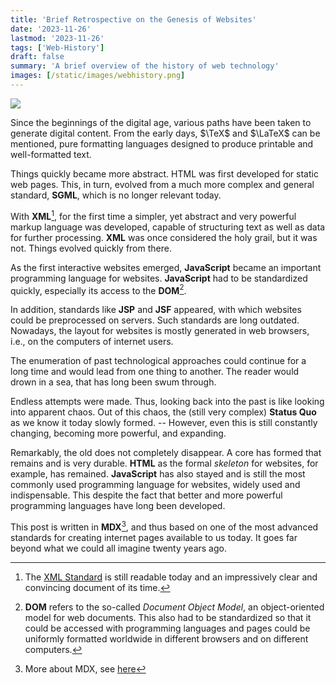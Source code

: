 ```yaml
---
title: 'Brief Retrospective on the Genesis of Websites'
date: '2023-11-26'
lastmod: '2023-11-26'
tags: ['Web-History']
draft: false
summary: 'A brief overview of the history of web technology'
images: [/static/images/webhistory.png]
---
```


![](/static/images/webhistory.png)

Since the beginnings of the digital age, various paths have been taken to generate digital content.
From the early days, $\TeX$ and $\LaTeX$ can be mentioned, pure formatting languages
designed to produce printable and well-formatted text.

Things quickly became
more abstract. HTML was first developed for static web pages. This, in turn, evolved from a
much more complex and general standard, **SGML**, which is no longer relevant today.

With **XML**[^2], for the first time a simpler, yet abstract and very
powerful markup language was developed, capable of
structuring text as well as data for further processing. **XML** was once considered the holy grail, but it was not. Things evolved quickly
from there.

As the first interactive websites emerged,
**JavaScript** became an important programming language for websites.
**JavaScript** had to be standardized quickly, especially its access to the
**DOM**[^3].

In addition, standards like **JSP** and **JSF** appeared, with which websites could be preprocessed on servers. Such standards are long outdated. Nowadays,
the layout for websites is mostly generated in web browsers, i.e., on the computers
of internet users.

The enumeration of past technological approaches could continue for a long time
and would lead from one thing to another. The reader would drown in a sea,
that has long been swum through.

Endless attempts were made. Thus, looking back into the past is like looking
into apparent chaos. Out of this chaos, the (still very complex) **Status Quo**
as we know it today slowly formed. -- However, even this is still constantly changing, becoming more powerful, and expanding.

Remarkably, the old does not completely disappear. A core
has formed that remains and is very durable. **HTML** as the
formal *skeleton* for websites, for example, has remained. **JavaScript** has also stayed
and is still the most commonly used programming language for websites,
widely used and indispensable. This despite the fact that better and
more powerful programming languages have long been developed.

This post is written in **MDX**[^4], and thus based on one of the most
advanced standards for creating internet pages available to us today. It goes far beyond what we could all imagine twenty years ago.

[^2]: The [XML Standard](https://www.w3.org/TR/xml11/) is still readable today and
an impressively clear and convincing document of its time.

[^3]: **DOM** refers to the so-called *Document Object Model*, an object-oriented
model for web documents. This also had to be standardized so that it could be accessed with
programming languages
and pages could be uniformly formatted worldwide in different browsers and on different computers.

[^4]: More about MDX, see [here](https://www.gatsbyjs.com/docs/glossary/mdx/#:~:text=MDX%20is%20an%20extension%20to,but%20still%20supports%20inline%20HTML.)
